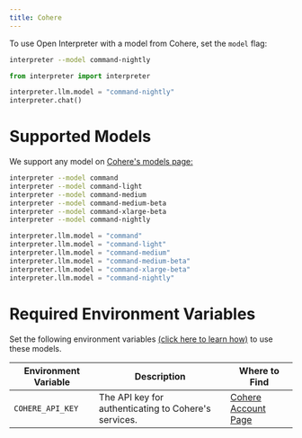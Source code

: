 ---
title: Cohere
---

To use Open Interpreter with a model from Cohere, set the `model` flag:

<CodeGroup>

```bash Terminal
interpreter --model command-nightly
```

```python Python
from interpreter import interpreter

interpreter.llm.model = "command-nightly"
interpreter.chat()
```

</CodeGroup>

# Supported Models

We support any model on [Cohere's models page:](https://www.cohere.ai/models)

<CodeGroup>

```bash Terminal
interpreter --model command
interpreter --model command-light
interpreter --model command-medium
interpreter --model command-medium-beta
interpreter --model command-xlarge-beta
interpreter --model command-nightly
```

```python Python
interpreter.llm.model = "command"
interpreter.llm.model = "command-light"
interpreter.llm.model = "command-medium"
interpreter.llm.model = "command-medium-beta"
interpreter.llm.model = "command-xlarge-beta"
interpreter.llm.model = "command-nightly"
```

</CodeGroup>

# Required Environment Variables

Set the following environment variables [(click here to learn how)](https://chat.openai.com/share/1062cdd8-62a1-4aa8-8ec9-eca45645971a) to use these models.

| Environment Variable  | Description  | Where to Find  |
| --------------------- | ------------ | -------------- |
| `COHERE_API_KEY`       | The API key for authenticating to Cohere's services. | [Cohere Account Page](https://app.cohere.ai/login) |